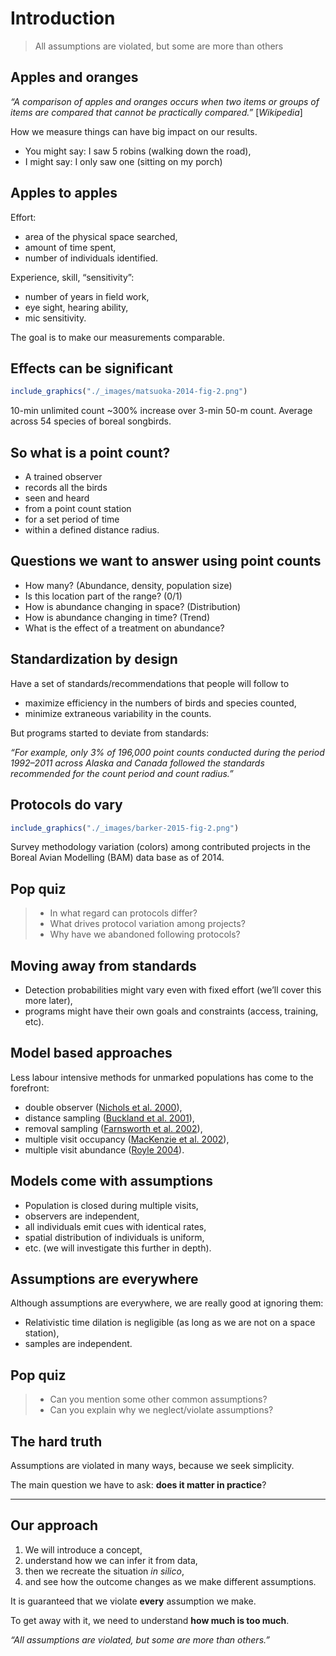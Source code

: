 # Introduction {#intro}

> All assumptions are violated, but some are more than others


## Apples and oranges

_"A comparison of apples and oranges occurs when two items or groups of items are compared that 
cannot be practically compared."_ [_Wikipedia_]

How we measure things can have big impact on our results.

- You might say: I saw 5 robins (walking down the road),
- I might say: I only saw one (sitting on my porch)


## Apples to apples

Effort:

- area of the physical space searched,
- amount of time spent,
- number of individuals identified.

Experience, skill, "sensitivity":

- number of years in field work,
- eye sight, hearing ability,
- mic sensitivity.

The goal is to make our measurements comparable.


## Effects can be significant

```r
include_graphics("./_images/matsuoka-2014-fig-2.png")
```

10-min unlimited count ~300% increase over 3-min 50-m count. 
Average across 54 species of boreal songbirds.


## So what is a point count?

- A trained observer 
- records all the birds 
- seen and heard 
- from a point count station 
- for a set period of time
- within a defined distance radius.


## Questions we want to answer using point counts

- How many? (Abundance, density, population size)
- Is this location part of the range? (0/1)
- How is abundance changing in space? (Distribution)
- How is abundance changing in time? (Trend)
- What is the effect of a treatment on abundance?

## Standardization by design

Have a set of standards/recommendations that people will follow to

- maximize efficiency in the numbers of birds and species counted,
- minimize extraneous variability in the counts.

But programs started to deviate from standards:

_"For example, only 3% of 196,000 point counts conducted during the period
1992--2011 across Alaska and Canada followed the standards recommended for the count period and count radius."_

## Protocols do vary

```r
include_graphics("./_images/barker-2015-fig-2.png")
```

Survey methodology variation (colors) among contributed projects
in the Boreal Avian Modelling (BAM) data base as of 2014.


## Pop quiz

> - In what regard can protocols differ?
> - What drives protocol variation among projects?
> - Why have we abandoned following protocols?

## Moving away from standards

- Detection probabilities might vary even with fixed effort (we'll cover this more later),
- programs might have their own goals and constraints (access, training, etc).

## Model based approaches

Less labour intensive methods for unmarked populations has come to the forefront:

- double observer ([Nichols et al. 2000](https://doi.org/10.1642/0004-8038(2000)117[0393:ADOAFE]2.0.CO;2)),
- distance sampling ([Buckland et al. 2001](https://global.oup.com/academic/product/introduction-to-distance-sampling-9780198509271)),
- removal sampling ([Farnsworth et al. 2002](https://doi.org/10.1642/0004-8038(2002)119[0414:ARMFED]2.0.CO;2)),
- multiple visit occupancy ([MacKenzie et al. 2002](https://doi.org/10.1890/0012-9658(2002)083[2248:ESORWD]2.0.CO;2)),
- multiple visit abundance ([Royle 2004](https://doi.org/10.1111/j.0006-341X.2004.00142.x)).

## Models come with assumptions

- Population is closed during multiple visits,
- observers are independent,
- all individuals emit cues with identical rates,
- spatial distribution of individuals is uniform,
- etc. (we will investigate this further in depth).

## Assumptions are everywhere

Although assumptions are everywhere, we are really good at ignoring them:

- Relativistic time dilation is negligible (as long as we are not on a space station),
- samples are independent.

## Pop quiz

> - Can you mention some other common assumptions?
> - Can you explain why we neglect/violate assumptions?

## The hard truth

Assumptions are violated in many ways, because we seek simplicity.

The main question we have to ask: **does it matter in practice**?

***

## Our approach

1. We will introduce a concept,
2. understand how we can infer it from data,
3. then we recreate the situation _in silico_,
4. and see how the outcome changes as we make different assumptions.

It is guaranteed that we violate **every** assumption we make.

To get away with it, we need to understand **how much is too much**.

_"All assumptions are violated, but some are more than others."_


